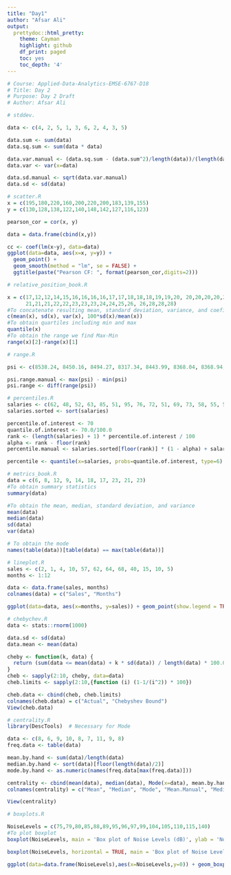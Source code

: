 ```yaml
---
title: "Day1"
author: "Afsar Ali"
output:
  prettydoc::html_pretty:
    theme: Cayman
    highlight: github
    df_print: paged
    toc: yes
    toc_depth: '4'
---
```


```r
# Course: Applied-Data-Analytics-EMSE-6767-D18
# Title: Day 2
# Purpose: Day 2 Draft
# Author: Afsar Ali
```
```r
# stddev.

data <- c(4, 2, 5, 1, 3, 6, 2, 4, 3, 5)

data.sum <- sum(data)
data.sq.sum <- sum(data * data)

data.var.manual <- (data.sq.sum - (data.sum^2)/length(data))/(length(data) - 1)
data.var <- var(x=data)

data.sd.manual <- sqrt(data.var.manual)
data.sd <- sd(data)

```
```r
# scatter.R
x = c(195,180,220,160,200,220,200,183,139,155)
y = c(130,128,138,122,140,148,142,127,116,123)

pearson_cor = cor(x, y)

data = data.frame(cbind(x,y))

cc <- coef(lm(x~y), data=data)
ggplot(data=data, aes(x=x, y=y)) +
  geom_point() +
  geom_smooth(method = "lm", se = FALSE) +
  ggtitle(paste("Pearson CF: ", format(pearson_cor,digits=2)))

```
```r

# relative_position_book.R

x = c(17,12,12,14,15,16,16,16,16,17,17,18,18,18,19,19,20, 20,20,20,20,20,20,20,
      21,21,21,22,22,23,23,23,24,24,25,26, 26,28,28,28)
#To concatenate resulting mean, standard deviation, variance, and coeficient of variation
c(mean(x), sd(x), var(x), 100*sd(x)/mean(x))
#To obtain quartiles including min and max
quantile(x)
#To obtain the range we find Max-Min
range(x)[2]-range(x)[1]
```
```r

# range.R

psi <- c(8538.24, 8450.16, 8494.27, 8317.34, 8443.99, 8368.04, 8368.94, 8424.41, 8427.34, 8517.64)

psi.range.manual <- max(psi) - min(psi)
psi.range <- diff(range(psi))
```
```r

# percentiles.R
salaries <- c(62, 48, 52, 63, 85, 51, 95, 76, 72, 51, 69, 73, 58, 55, 54)
salaries.sorted <- sort(salaries)

percentile.of.interest <- 70
quantile.of.interest <- 70.0/100.0
rank <- (length(salaries) + 1) * percentile.of.interest / 100
alpha <- rank - floor(rank)
percentile.manual <- salaries.sorted[floor(rank)] * (1 - alpha) + salaries.sorted[ceiling(rank)] * alpha

percentile <- quantile(x=salaries, probs=quantile.of.interest, type=6)

```
```r

# metrics_book.R
data = c(6, 8, 12, 9, 14, 18, 17, 23, 21, 23)
#To obtain summary statistics
summary(data)

#To obtain the mean, median, standard deviation, and variance
mean(data)
median(data)
sd(data)
var(data)

# To obtain the mode
names(table(data))[table(data) == max(table(data))]
```
```r
# lineplot.R
sales <- c(2, 1, 4, 10, 57, 62, 64, 68, 40, 15, 10, 5)
months <- 1:12

data <- data.frame(sales, months)
colnames(data) = c("Sales", "Months")

ggplot(data=data, aes(x=months, y=sales)) + geom_point(show.legend = TRUE) + geom_line() +ggtitle("Sales Per Month", subtitle = "LinePlot")

```

```r

# chebychev.R
data <- stats::rnorm(1000)

data.sd <- sd(data)
data.mean <- mean(data)

cheby <- function(k, data) {
  return (sum(data <= mean(data) + k * sd(data)) / length(data) * 100.0)
}
cheb <- sapply(2:10, cheby, data=data)
cheb.limits <- sapply(2:10,{function (i) (1-1/(i^2)) * 100})

cheb.data <- cbind(cheb, cheb.limits)
colnames(cheb.data) = c("Actual", "Chebyshev Bound")
View(cheb.data)

```


```r

# centrality.R
library(DescTools)  # Necessary for Mode

data <- c(8, 6, 9, 10, 8, 7, 11, 9, 8)
freq.data <- table(data)

mean.by.hand <- sum(data)/length(data)
median.by.hand <- sort(data)[floor(length(data)/2)]
mode.by.hand <- as.numeric(names(freq.data[max(freq.data)]))

centrality <- cbind(mean(data), median(data), Mode(x=data), mean.by.hand, median.by.hand, mode.by.hand)
colnames(centrality) = c("Mean", "Median", "Mode", "Mean.Manual", "Median.Manual", "Mode.Manual")

View(centrality)

```


```r

# boxplots.R

NoiseLevels = c(75,79,80,85,88,89,95,96,97,99,104,105,110,115,140)
#To plot boxplot
boxplot(NoiseLevels, main = 'Box plot of Noise Levels (dB)', ylab = 'Noise Levels (dB)', col ='grey')

boxplot(NoiseLevels, horizontal = TRUE, main = 'Box plot of Noise Levels (dB)', xlab = 'Noise Levels (dB)', col ='blue')

ggplot(data=data.frame(NoiseLevels),aes(x=NoiseLevels,y=0)) + geom_boxplot() + geom_jitter()
```






